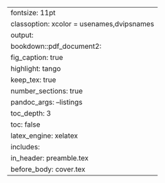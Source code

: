 ---
fontsize: 11pt
classoption: xcolor = usenames,dvipsnames
output:
  bookdown::pdf_document2:
    fig_caption: true
    highlight: tango
    keep_tex: true
    number_sections: true
    pandoc_args: --listings
    toc_depth: 3
    toc: false
    latex_engine: xelatex
    includes:
      in_header: preamble.tex
      before_body: cover.tex
---
